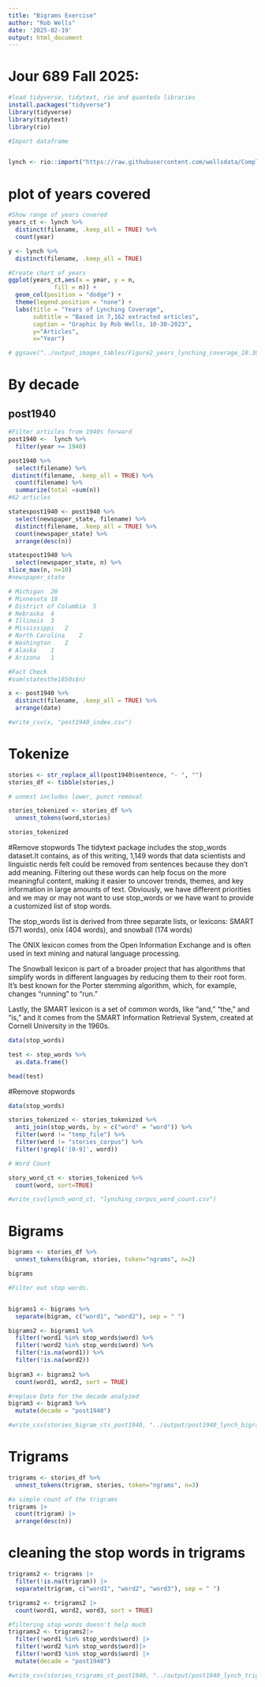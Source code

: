 ```yaml
---
title: "Bigrams Exercise"
author: "Rob Wells"
date: '2025-02-19'
output: html_document
---
```


# Jour 689 Fall 2025:

```r
#load tidyverse, tidytext, rio and quanteda libraries
install.packages("tidyverse")
library(tidyverse)
library(tidytext)
library(rio)


```

```r
#Import dataframe 


lynch <- rio::import("https://raw.githubusercontent.com/wellsdata/CompText_Jour/refs/heads/main/data/articles_oct_19.csv")

```

# plot of years covered

```r

#Show range of years covered
years_ct <- lynch %>%
  distinct(filename, .keep_all = TRUE) %>% 
  count(year)

y <- lynch %>%
  distinct(filename, .keep_all = TRUE)

#Create chart of years
ggplot(years_ct,aes(x = year, y = n,
             fill = n)) +
  geom_col(position = "dodge") + 
  theme(legend.position = "none") +
  labs(title = "Years of Lynching Coverage",
       subtitle = "Based in 7,162 extracted articles",
       caption = "Graphic by Rob Wells, 10-30-2023",
       y="Articles",
       x="Year")

# ggsave("../output_images_tables/Figure2_years_lynching_coverage_10.30.23.png",device = "png",width=9,height=6, dpi=800)
```

# By decade

## post1940

```r
#Filter articles from 1940s forward
post1940 <-  lynch %>% 
  filter(year >= 1940)

post1940 %>% 
  select(filename) %>% 
 distinct(filename, .keep_all = TRUE) %>% 
  count(filename) %>% 
  summarize(total =sum(n)) 
#62 articles 

statespost1940 <- post1940 %>% 
  select(newspaper_state, filename) %>% 
  distinct(filename, .keep_all = TRUE) %>% 
  count(newspaper_state) %>% 
  arrange(desc(n))

statespost1940 %>% 
  select(newspaper_state, n) %>% 
slice_max(n, n=10)
#newspaper_state

# Michigan	20			
# Minnesota	18			
# District of Columbia	5			
# Nebraska	4			
# Illinois	3			
# Mississippi	2			
# North Carolina	2			
# Washington	2			
# Alaska	1			
# Arizona	1	

#Fact Check
#sum(statesthe1850s$n)

x <- post1940 %>% 
  distinct(filename, .keep_all = TRUE) %>% 
  arrange(date)

#write_csv(x, "post1940_index.csv")
```

# Tokenize

```r

stories <- str_replace_all(post1940$sentence, "- ", "")
stories_df <- tibble(stories,)

# unnest includes lower, punct removal

stories_tokenized <- stories_df %>%
  unnest_tokens(word,stories)

stories_tokenized
```


#Remove stopwords
The tidytext package includes the stop_words dataset.It contains, as of this writing, 1,149 words that data scientists and linguistic nerds felt could be removed from sentences because they don't add meaning. Filtering out these words can help focus on the more meaningful content, making it easier to uncover trends, themes, and key information in large amounts of text. Obviously, we have different priorities and we may or may not want to use stop_words or we have want to provide a customized list of stop words.

The stop_words list is derived from three separate lists, or lexicons: SMART (571 words), onix (404 words), and snowball (174 words)

The ONIX lexicon comes from the Open Information Exchange and is often used in text mining and natural language processing. 

The Snowball lexicon is part of a broader project that has algorithms that simplify words in different languages by reducing them to their root form. It's best known for the Porter stemming algorithm, which, for example, changes "running" to "run." 

Lastly, the SMART lexicon is a set of common words, like "and," "the," and "is," and it comes from the SMART Information Retrieval System, created at Cornell University in the 1960s.

```r
data(stop_words)

test <- stop_words %>% 
  as.data.frame()

head(test)
```

#Remove stopwords
```r

data(stop_words)

stories_tokenized <- stories_tokenized %>%
  anti_join(stop_words, by = c("word" = "word")) %>%
  filter(word != "temp_file") %>%
  filter(word != "stories_corpus") %>%
  filter(!grepl('[0-9]', word))

# Word Count

story_word_ct <- stories_tokenized %>%
  count(word, sort=TRUE)

#write_csv(lynch_word_ct, "lynching_corpus_word_count.csv")

```

# Bigrams

```r
bigrams <- stories_df %>%
  unnest_tokens(bigram, stories, token="ngrams", n=2)

bigrams

#Filter out stop words.


bigrams1 <- bigrams %>%
  separate(bigram, c("word1", "word2"), sep = " ")

bigrams2 <- bigrams1 %>%
  filter(!word1 %in% stop_words$word) %>%
  filter(!word2 %in% stop_words$word) %>%
  filter(!is.na(word1)) %>%
  filter(!is.na(word2))
    
bigram3 <- bigrams2 %>%
  count(word1, word2, sort = TRUE)

#replace Date for the decade analyzed
bigram3 <- bigram3 %>% 
  mutate(decade = "post1940")

#write_csv(stories_bigram_cts_post1940, "../output/post1940_lynch_bigram_count.csv")

```

# Trigrams

```r
trigrams <- stories_df %>%
  unnest_tokens(trigram, stories, token="ngrams", n=3)

#a simple count of the trigrams
trigrams |> 
  count(trigram) |> 
  arrange(desc(n))
```

# cleaning the stop words in trigrams
```r
trigrams2 <- trigrams |> 
  filter(!is.na(trigram)) |> 
  separate(trigram, c("word1", "word2", "word3"), sep = " ")

trigrams2 <- trigrams2 |> 
  count(word1, word2, word3, sort = TRUE)

#filtering stop words doesn't help much
trigrams2 <- trigrams2|> 
  filter(!word1 %in% stop_words$word) |> 
  filter(!word2 %in% stop_words$word)|> 
  filter(!word3 %in% stop_words$word) |> 
  mutate(decade = "post1940")

#write_csv(stories_trigrams_ct_post1940, "../output/post1940_lynch_trigram_count.csv")


```


